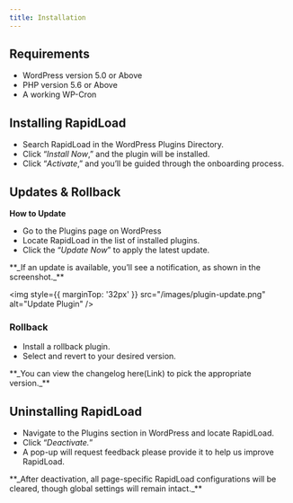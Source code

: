 ```yaml
---
title: Installation
---
```



## Requirements

*   WordPress version 5.0 or Above
*   PHP version 5.6 or Above
*   A working WP-Cron

## Installing RapidLoad


*   Search RapidLoad in the WordPress Plugins Directory. 
*   Click “_Install Now_,” and the plugin will be installed. 
*   Click “_Activate_,” and you’ll be guided through the onboarding process.

## Updates & Rollback

**How to Update**

*   Go to the Plugins page on WordPress 
*   Locate RapidLoad in the list of installed plugins.
*   Click the “_Update Now_” to apply the latest update.

<Callout type="warning" emoji="💡">
  **_If an update is available, you’ll see a notification, as shown in the screenshot._**
</Callout>

<img style={{ marginTop: '32px' }} 
src="/images/plugin-update.png" alt="Update Plugin" />

### Rollback

*   Install a rollback plugin. 
*   Select and revert to your desired version.

<Callout type="warning" emoji="💡">
  **_You can view the changelog here(Link) to pick the appropriate version._**
</Callout>

## Uninstalling RapidLoad

*   Navigate to the Plugins section in WordPress and locate RapidLoad. 
*   Click “_Deactivate._” 
*   A pop-up will request feedback please provide it to help us improve RapidLoad.

<Callout type="warning" emoji="💡">
  **_After deactivation, all page-specific RapidLoad configurations will be cleared, though global settings will remain intact._**
</Callout>